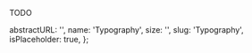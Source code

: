 TODO

  abstractURL: '',
  name: 'Typography',
  size: '',
  slug: 'Typography',
  isPlaceholder: true,
};
